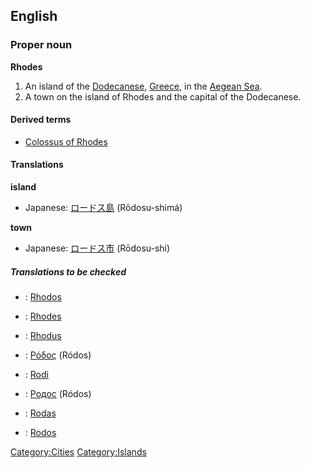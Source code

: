 ==English==
===Proper noun===
'''Rhodes'''

#An island of the [[Dodecanese]], [[Greece]], in the [[Aegean Sea]].
#A town on the island of Rhodes and the capital of the Dodecanese.

====Derived terms====
*[[Colossus of Rhodes]]

====Translations====
'''island'''
{{top}}
*Japanese: [[ロードス島]] (Rōdosu-shimá)
{{mid}}
{{bottom}}

'''town'''
{{top}}
*Japanese: [[ロードス市]] (Rōdosu-shi)
{{mid}}
{{bottom}}

=====Translations to be checked=====
<!--Remove this section once all of the translations below have been moved into the tables above.-->
{{checktrans}}
*{{ttbc|Finnish}}: [[Rhodos]]
*{{ttbc|French}}: [[Rhodes#French|Rhodes]]
*{{ttbc|German}}: [[Rhodus]] {{n}}
*{{ttbc|Greek, Modern}}: [[Ρόδος]] (Ródos)
*{{ttbc|Italian}}: [[Rodi]] {{f}}
*{{ttbc|Russian}}: [[Родос]] (Ródos) {{m}}
*{{ttbc|Spanish}}: [[Rodas]] {{m}}
*{{ttbc|Turkish}}: [[Rodos]]

[[Category:Cities]]
[[Category:Islands]]